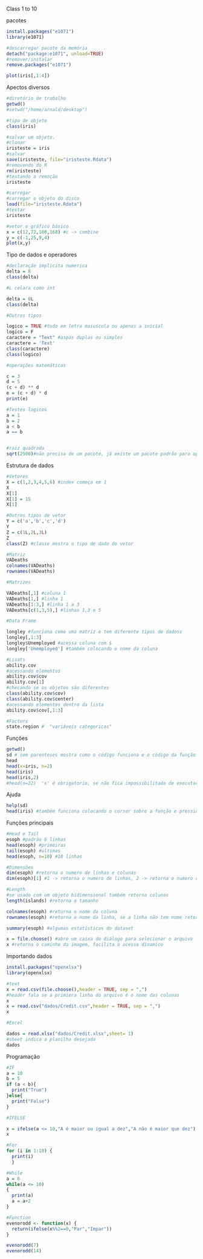 Class 1 to 10

pacotes
```r
install.packages("e1071")
library(e1071)

#descarregar pacote da memória
detach("package:e1071", unload=TRUE)
#remover/instalar
remove.packages("e1071")

plot(iris[,1:4])
```
Apectos diversos
```r
#diretório de trabalho
getwd()
#setwd("/home/arnald/desktop")

#tipo de objeto
class(iris)

#salvar um objeto.
#clonar
iristeste = iris
#salvar
save(iristeste, file="iristeste.Rdata")
#removendo do R
rm(iristeste)
#testando a remoção
iristeste

#carregar
#carregar o objeto do disco
load(file="iristeste.Rdata")
#testar
iristeste

#vetor e gráfico básico
x = c(12,72,108,168) #c -> combine
y = c(-1,25,9,4)
plot(x,y)
```
Tipo de dados e operadores
```r
#declaração implicita numerica
delta = 8
class(delta)

#L celara como int

delta = 8L
class(delta)

#Outros tipos

logico = TRUE #tudo em letra maiuscula ou apenas a inicial
logico = F
caractere = "Text" #aspas duplas ou simples
caractere = 'Text'
class(caractere)
class(logico)

#operações matemáticas

c = 3
d = 5
(c + d) ** d
e = (c + d) * d
print(e)

#Testes logicos
a = 1
b = 2
a < b
a == b


#raiz quadrada
sqrt(2500)#não precisa de um pacote, já existe um pacote padrão para operações matematicas

```

Estrutura de dados
```r

#Vetores
X = c(1,2,3,4,5,6) #index começa em 1
X
X[1]
X[1] = 15
X[1]

#Outros tipos de vetor
Y = c('a','b','c','d')
Y
Z = c(1L,2L,3L)
Z
class(Z) #classe mostra o tipo de dado do vetor

#Matriz
VADeaths
colnames(VADeaths)
rownames(VADeaths)

#Matrizes

VADeaths[,1] #coluna 1
VADeaths[1,] #linha 1
VADeaths[1:3,] #linha 1 a 3 
VADeaths[c(1,3,5),] #linhas 1,3 e 5

#Data Frame

longley #funciona como uma matriz e tem diferente tipos de dadoss
longley[,1:3]
longley$Unemployed #acessa coluna com $
longley['Unemployed'] #também colocando o nome da coluna

#Lisats
ability.cov
#acessando elementos
ability.cov$cov
ability.cov[1]
#checando se os objetos são diferentes
class(ability.cov$cov)
class(ability.cov$center)
#acessando elementos dentro da lista
ability.cov$cov[,1:3]

#Factors
state.region #  "variáveis categoricas"

```
Funções
```r
getwd()
sd # sem parenteses mostra como o código funciona e o código da função
head
head(x=iris, n=2)
head(iris)
head(iris,2)
#head(n=22)  'x' é obrigatorio, se não fica impossibilitado de executar

```
Ajuda
```r
help(sd)
head(iris) #também funciona colocando o cursor sobre a função e pressionando F1
```
Funções principais
```r
#Head e Tail
esoph #padrão 6 linhas
head(esoph) #primeiras
tail(esoph) #ultimas
head(esoph, n=10) #10 linhas

#Dimensões
dim(esoph) #retorna o numero de linhas e colunas 
dim(esoph)[1] #1 -> retorna o numero de linhas, 2 -> retorna o numero de colunas 

#Length
#se usado com um objeto bidimensional também retorna colunas 
length(islands) #retorna o tamanho

colnames(esoph) #returna o nome da coluna
rownames(esoph) #retorna o nome da linha, se a linha não tem nome retorna seu index

summary(esoph) #algumas estatísticas do dataset

x = file.choose() #abre um caixa de diálogo para selecionar o arquivo
x #retorna o caminho da imagem, facilita o acesso dinamico

```
Importando dados
```r
install.packages("openxlsx")
library(openxlsx)

#text
x = read.csv(file.choose(),header = TRUE, sep = ",") 
#header fala se a primiera linha do arquivo é o nome das colunas
x
x = read.csv("dados/Credit.csv",header = TRUE, sep = ",")
x

#Excel

dados = read.xlsx("dados/Credit.xlsx",sheet= 1)
#sheet indica a planilha desejada
dados
```
Programação
```r

#IF
a = 10
b = 5
if (a < b){
  print("True")
}else{
  print("False") 
}

#IFELSE

x = ifelse(a <= 10,"A é maior ou igual a dez","A não é maior que dez")
x

#For
for (i in 1:10) {
  print(i)
  }

#While
a = 6
while(a <= 10)
{
  print(a)
  a = a+2
}

#Function
evenorodd <- function(x) {  
  return(ifelse(x%%2==0,"Par","Impar"))  
}

evenorodd(7)
evenorodd(14)
```

